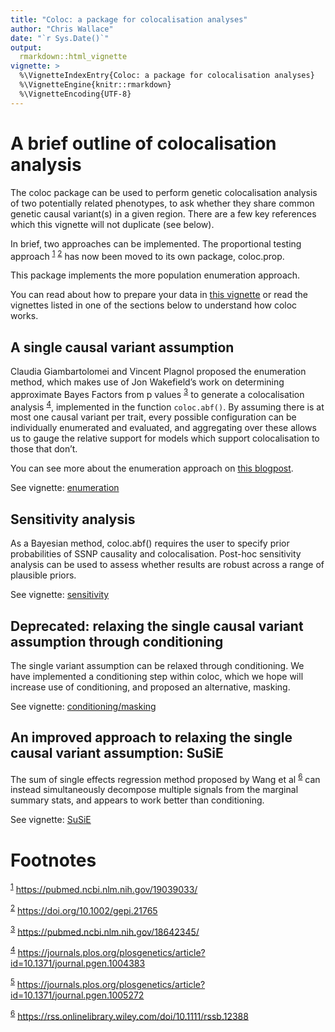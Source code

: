 ```yaml
---
title: "Coloc: a package for colocalisation analyses"
author: "Chris Wallace"
date: "`r Sys.Date()`"
output:
  rmarkdown::html_vignette
vignette: >
  %\VignetteIndexEntry{Coloc: a package for colocalisation analyses}
  %\VignetteEngine{knitr::rmarkdown}
  %\VignetteEncoding{UTF-8}
---
```

<a id="org63a948f"></a>

# A brief outline of colocalisation analysis

The coloc package can be used to perform genetic colocalisation
analysis of two potentially related phenotypes, to ask whether they
share common genetic causal variant(s) in a given region.  There are a
few key references which this vignette will not duplicate (see below).

In brief, two approaches can be implemented.  The proportional testing approach
<sup><a id="fnr.1" class="footref" href="#fn.1">1</a></sup>  <sup><a id="fnr.2" class="footref" href="#fn.2">2</a></sup> has now been moved to its own package, coloc.prop.

This package implements the more population enumeration approach.

You can read about how to prepare your data in [this vignette](a02_data.html) or read the vignettes listed in one of the sections below to understand how coloc works.

## A single causal variant assumption

 Claudia Giambartolomei and
Vincent Plagnol proposed the enumeration method, which makes use of Jon
Wakefield's work on determining approximate Bayes Factors from p
values <sup><a id="fnr.3" class="footref" href="#fn.3">3</a></sup> to
generate a colocalisation analysis <sup><a id="fnr.4"
class="footref" href="#fn.4">4</a></sup>, implemented in the function
`coloc.abf()`.  By assuming there is at most one causal variant
per trait, every possible configuration can be individually enumerated
and evaluated, and aggregating over these allows us to gauge the
relative support for models which support colocalisation to those that
don't.

You can see more about the enumeration approach on
[this blogpost](https://haldanessieve.org/2013/05/21/our-paper-bayesian-test-for-co-localisation-between-pairs-of-genetic-association-studies-using-summary-statistics/).

See vignette: [enumeration](a03_enumeration.html)

## Sensitivity analysis

As a Bayesian method, coloc.abf() requires the user to specify prior probabilities of SSNP causality and colocalisation.  Post-hoc sensitivity analysis can be used to assess whether results are robust across a range of plausible priors.

See vignette: [sensitivity](a04_sensitivity.html)

## Deprecated: relaxing the single causal variant assumption through conditioning

The single variant assumption can be relaxed through conditioning.  We
have implemented a conditioning step within coloc, which we hope
will increase use of conditioning, and proposed an alternative,
masking.

See vignette: [conditioning/masking](a05_conditioning.html)

## An improved approach to relaxing the single causal variant assumption: SuSiE

The sum of single effects regression method proposed by Wang et al <sup><a id="fnr.6" class="footref" href="#fn.6">6</a></sup> can instead simultaneously decompose multiple signals from the marginal summary stats, and appears to work better than conditioning.

See vignette: [SuSiE](a06_SuSiE.html)



# Footnotes

<sup><a id="fn.1" href="#fnr.1">1</a></sup> <https://pubmed.ncbi.nlm.nih.gov/19039033/>

<sup><a id="fn.2" href="#fnr.2">2</a></sup> <https://doi.org/10.1002/gepi.21765>

<sup><a id="fn.3" href="#fnr.3">3</a></sup> <https://pubmed.ncbi.nlm.nih.gov/18642345/>

<sup><a id="fn.4" href="#fnr.4">4</a></sup> <https://journals.plos.org/plosgenetics/article?id=10.1371/journal.pgen.1004383>

<sup><a id="fn.5" href="#fnr.5">5</a></sup> <https://journals.plos.org/plosgenetics/article?id=10.1371/journal.pgen.1005272>

<sup><a id="fn.5" href="#fnr.6">6</a></sup> <https://rss.onlinelibrary.wiley.com/doi/10.1111/rssb.12388>
